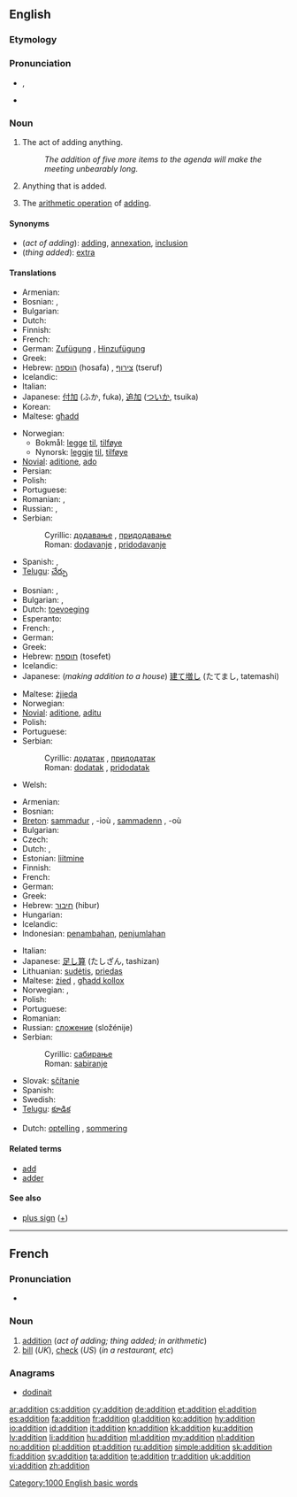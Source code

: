 ==English==
{{wikipedia}}

===Etymology===
{{etystub}}

===Pronunciation===
* {{IPA|/əˈdɪʃn̩/|/əˈdɪʃən/}}, {{SAMPA|1=/@"dISn=/|2=/@"dIS@n/}}
* {{audio|en-us-addition.ogg|Audio (US)}}

===Noun===
{{en-noun|s|-}}

# {{uncountable}} The act of adding anything.
#: ''The addition of five more items to the agenda will make the meeting unbearably long.''
# Anything that is added.
# {{uncountable}} The [[arithmetic operation]] of [[add]]ing.

====Synonyms====
* (''act of adding''): [[add]]ing, [[annexation]], [[inclusion]]
* (''thing added''): [[extra]]

====Translations====
{{trans-top|act of adding}}
* Armenian: {{t|hy|հավելում|tr=havelum}}
* Bosnian: {{t-|bs|dodavanje|n}}, {{t-|bs|pridodavanje|n}}
* Bulgarian: {{t|bg|прибавяне}}
* Dutch: {{t+|nl|toevoeging|f}}
* Finnish: {{t+|fi|lisäys}}
* French: {{t+|fr|addition|f}}
* German: [[Zufügung]] {{f}}, [[Hinzufügung]] {{f}}
* Greek: {{t+|el|πρόσθεση|f|tr=prósthesi}}
* Hebrew: [[הוספה]] (hosafa) {{f}}, [[צירוף]] (tseruf) {{m}}
* Icelandic: {{t-|is|viðbót|f}}
* Italian: {{t|it|Addizione|f}}
* Japanese: [[付加]] (ふか, fuka), [[追加]] ([[ついか]], tsuika)
* Korean: {{t+|ko|가감|tr=gagam|sc=Hang}}
* Maltese: [[għadd]] {{m}}
{{trans-mid}}
* Norwegian:
** Bokmål: [[legge]] [[til]], [[tilføye]]
** Nynorsk: [[leggje]] [[til]], [[tilføye]]
* [[Novial]]: [[aditione]], [[ado]]
* Persian: {{t+|fa|جمع|xs=Persian}}
* Polish: {{t+|pl|dodawanie|n}}
* Portuguese: {{t+|pt|adição|f}}
* Romanian: {{t|ro|adaos|f}}, {{t|ro|adăugire|f}}
* Russian: {{t+|ru|сложение|n|tr=složénije}}, {{t+|ru|прибавление|n|tr=pribavlénije}}
* Serbian:
*: Cyrillic: [[додавање]] {{n}}, [[придодавање]] {{n}}
*: Roman: [[dodavanje]] {{n}}, [[pridodavanje]] {{n}}
* Spanish: {{t|es|adición|f}}, {{t|es|añadidura|f}}
* [[Telugu]]: [[చేర్పు]]
{{trans-bottom}}

{{trans-top|thing added}}
* Bosnian: {{t-|bs|dodatak|m}}, {{t-|bs|pridodatak|m}}
* Bulgarian: {{t|bg|добавка}},  {{t|bg|прибавка}}
* Dutch: [[toevoeging]] {{f}}
* Esperanto: {{t|eo|aldono}}
* French: {{t+|fr|addition|f}},  {{t+|fr|ajout|m}}
* German: {{t+|de|Zusatz|m}}
* Greek: {{t+|el|πρόσθεση|f|tr=prósthesi}}
* Hebrew: [[תוספת]] (tosefet) {{f}}
* Icelandic: {{t-|is|viðbót|f}}
* Japanese: (''making addition to a house'') [[建て増し]] (たてまし, tatemashi)
{{trans-mid}}
* Maltese: [[żjieda]] {{f}}
* Norwegian: {{t+|no|tillegg|n}}
* [[Novial]]: [[aditione]], [[aditu]]
* Polish: {{t+|pl|dodatek|m}}
* Portuguese: {{t+|pt|acréscimo|m}}
* Serbian:
*: Cyrillic: [[додатак]] {{m}}, [[придодатак]] {{m}}
*: Roman: [[dodatak]] {{m}}, [[pridodatak]] {{m}}
* Welsh: {{t|cy|ychwanegiad|m|xs=Welsh}}
{{trans-bottom}}

{{trans-top|arithmetic: process of adding}}
* Armenian: {{t|hy|գումարում|tr=gumarum}}
* Bosnian: {{t-|bs|sabiranje|n}}
* [[Breton]]: [[sammadur]] {{m}}, -ioù {{p}}, [[sammadenn]] {{f}}, -où {{p}}
* Bulgarian: {{t+|bg|събиране|n}}
* Czech: {{t-|cs|sčítání|n}}
* Dutch: {{t+|nl|optellen|n}}, {{t-|nl|sommeren|n}}
* Estonian: [[liitmine]]
* Finnish: {{t+|fi|yhteenlasku}}
* French: {{t+|fr|addition|f}}
* German: {{t+|de|Addition|f}}
* Greek: {{t+|el|πρόσθεση|f|tr=prósthesi}}
* Hebrew: [[חיבור]] (hibur) {{m}}
* Hungarian: {{t|hu|összeadás}}
* Icelandic: {{t-|is|samlagning|f}}
* Indonesian: [[tambah|penambahan]], [[jumlah|penjumlahan]]
{{trans-mid}}
* Italian: {{t+|it|addizione|f}}
* Japanese: [[足し算]] (たしざん, tashizan)
* Lithuanian: [[sudėtis]], [[priedas]]
* Maltese: [[żied]] {{m}}, [[għadd kollox]] {{m}}
* Norwegian: {{t+|no|addisjon|m}}, {{t+|no|pluss|n}}
* Polish: {{t+|pl|dodawanie|n}}
* Portuguese: {{t+|pt|adição|f}}
* Romanian: {{t|ro|adunare}}
* Russian: [[сложение]] (složénije) {{n}}
* Serbian:
*: Cyrillic: [[сабирање]] {{n}}
*: Roman: [[sabiranje]] {{n}}
* Slovak: [[sčítanie]]  {{n}}
* Spanish: {{t-|es|suma|f}}
* Swedish: {{t+|sv|addition|c}}
* [[Telugu]]: [[కూడిక]]
{{trans-bottom}}

{{trans-top|arithmetic: thing added}}
* Dutch: [[optelling]] {{f}}, [[sommering]] {{f}}
{{trans-mid}}
{{trans-bottom}}

====Related terms====
* [[add]]
* [[adder]]<!--in computing-->

====See also====
* [[plus sign]] ([[+]])

[[Category:1000 English basic words]]

----

==French==

===Pronunciation===
* {{audio|Fr-addition.ogg|audio}}

===Noun===
{{fr-noun|f}}

# [[#English|addition]] (''act of adding; thing added; in arithmetic'')
# [[bill]] (''UK''), [[check]] (''US'') (''in a restaurant, etc'')

===Anagrams===
* [[dodinait#French|dodinait]]

[[ar:addition]]
[[cs:addition]]
[[cy:addition]]
[[de:addition]]
[[et:addition]]
[[el:addition]]
[[es:addition]]
[[fa:addition]]
[[fr:addition]]
[[gl:addition]]
[[ko:addition]]
[[hy:addition]]
[[io:addition]]
[[id:addition]]
[[it:addition]]
[[kn:addition]]
[[kk:addition]]
[[ku:addition]]
[[lv:addition]]
[[li:addition]]
[[hu:addition]]
[[ml:addition]]
[[my:addition]]
[[nl:addition]]
[[no:addition]]
[[pl:addition]]
[[pt:addition]]
[[ru:addition]]
[[simple:addition]]
[[sk:addition]]
[[fi:addition]]
[[sv:addition]]
[[ta:addition]]
[[te:addition]]
[[tr:addition]]
[[uk:addition]]
[[vi:addition]]
[[zh:addition]]